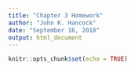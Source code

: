 ```yaml
---
title: "Chapter 3 Homework"
author: "John K. Hancock"
date: "September 16, 2018"
output: html_document
---
```


```r
knitr::opts_chunk$set(echo = TRUE)
```


